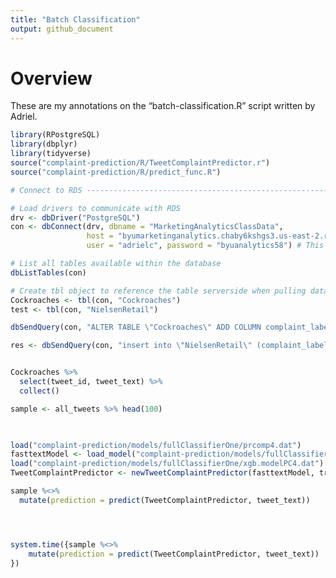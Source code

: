 ```yaml
---
title: "Batch Classification"
output: github_document
---
```


# Overview
These are my annotations on the "batch-classification.R" script written by Adriel.

```r
library(RPostgreSQL)
library(dbplyr)
library(tidyverse)
source("complaint-prediction/R/TweetComplaintPredictor.r")
source("complaint-prediction/R/predict_func.R")

# Connect to RDS ----------------------------------------------------------

# Load drivers to communicate with RDS
drv <- dbDriver("PostgreSQL")
con <- dbConnect(drv, dbname = "MarketingAnalyticsClassData",
                 host = "byumarketinganalytics.chaby6kshgs3.us-east-2.rds.amazonaws.com", port = 5555,
                 user = "adrielc", password = "byuanalytics58") # This will prompt user

# List all tables available within the database
dbListTables(con)

# Create tbl object to reference the table serverside when pulling data
Cockroaches <- tbl(con, "Cockroaches")
test <- tbl(con, "NielsenRetail")

dbSendQuery(con, "ALTER TABLE \"Cockroaches\" ADD COLUMN complaint_label VARCHAR;")

res <- dbSendQuery(con, "insert into \"NielsenRetail\" (complaint_label) values ('test', 1, 1, 1);")


Cockroaches %>% 
  select(tweet_id, tweet_text) %>% 
  collect()

sample <- all_tweets %>% head(100)


  
load("complaint-prediction/models/fullClassifierOne/prcomp4.dat")
fasttextModel <- load_model("complaint-prediction/models/fullClassifierOne/model50-tweet_sample_2M_noRT.dat.bin")
load("complaint-prediction/models/fullClassifierOne/xgb.modelPC4.dat")
TweetComplaintPredictor <- newTweetComplaintPredictor(fasttextModel, train.pr, bst, PC4)

sample %<>% 
  mutate(prediction = predict(TweetComplaintPredictor, tweet_text))




system.time({sample %<>% 
    mutate(prediction = predict(TweetComplaintPredictor, tweet_text))
})
```

